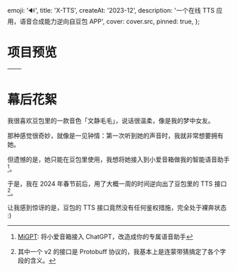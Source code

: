 
  emoji: '🔊',
  title: 'X-TTS',
  createAt: '2023-12',
  description: '一个在线 TTS 应用，语音合成能力逆向自豆包 APP',
  cover: cover.src,
  pinned: true,
};

# 项目预览



| <TableImage src={home.src} alt='语音合成'/> | <TableImage src={speaker.src} alt='发音人列表'/> |
| :-----------------------------------------: | ------------------------------------------------ |

# 幕后花絮


<LazyAudio src={demo.src} />

我很喜欢豆包里的一款音色「文静毛毛」，说话很温柔，像是我的梦中女友。

那种感觉很奇妙，就像是一见钟情：第一次听到她的声音时，我就非常想要拥有她。

但遗憾的是，她只能在豆包里使用，我想将她接入到小爱音箱做我的智能语音助手[^1]。

于是，我在 2024 年春节前后，用了大概一周的时间逆向出了豆包里的 TTS 接口[^2]。

让我感到惊讶的是，豆包的 TTS 接口竟然没有任何鉴权措施，完全处于裸奔状态 :)

[^1]: [MiGPT](/projects/ai/mi-gpt): 将小爱音箱接入 ChatGPT，改造成你的专属语音助手
[^2]: 其中一个 v2 的接口是 Protobuff 协议的，我基本上是连蒙带猜搞定了各个字段的含义。
